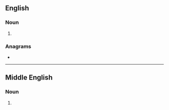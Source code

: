 {{also|Brewers}}
==English==

===Noun===
{{head|en|noun plural form}}

# {{plural of|brewer|lang=en}}

===Anagrams===
* {{anagrams|en|rebrews}}

----

==Middle English==

===Noun===
{{head|enm|noun plural form}}

# {{plural of|brewer|lang=enm}}